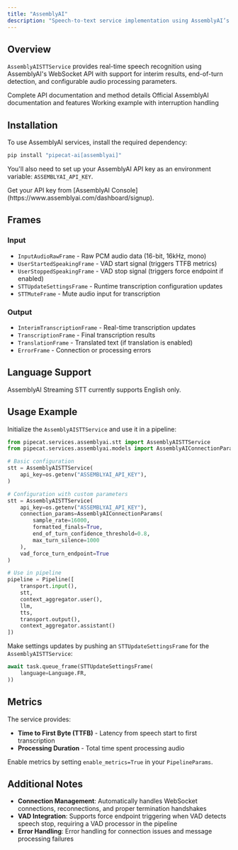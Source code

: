 ```yaml
---
title: "AssemblyAI"
description: "Speech-to-text service implementation using AssemblyAI’s real-time transcription API"
---
```


## Overview

`AssemblyAISTTService` provides real-time speech recognition using AssemblyAI's WebSocket API with support for interim results, end-of-turn detection, and configurable audio processing parameters.

<CardGroup cols={3}>
  <Card
    title="API Reference"
    icon="code"
    href="https://reference-server.pipecat.ai/en/latest/api/pipecat.services.assemblyai.stt.html"
  >
    Complete API documentation and method details
  </Card>
  <Card
    title="AssemblyAI Docs"
    icon="book"
    href="https://www.assemblyai.com/docs/api-reference/overview"
  >
    Official AssemblyAI documentation and features
  </Card>
  <Card
    title="Example Code"
    icon="play"
    href="https://github.com/pipecat-ai/pipecat/blob/main/examples/foundational/07o-interruptible-assemblyai.py"
  >
    Working example with interruption handling
  </Card>
</CardGroup>

## Installation

To use AssemblyAI services, install the required dependency:

```bash
pip install "pipecat-ai[assemblyai]"
```

You'll also need to set up your AssemblyAI API key as an environment variable: `ASSEMBLYAI_API_KEY`.

<Tip>
  Get your API key from [AssemblyAI
  Console](https://www.assemblyai.com/dashboard/signup).
</Tip>

## Frames

### Input

- `InputAudioRawFrame` - Raw PCM audio data (16-bit, 16kHz, mono)
- `UserStartedSpeakingFrame` - VAD start signal (triggers TTFB metrics)
- `UserStoppedSpeakingFrame` - VAD stop signal (triggers force endpoint if enabled)
- `STTUpdateSettingsFrame` - Runtime transcription configuration updates
- `STTMuteFrame` - Mute audio input for transcription

### Output

- `InterimTranscriptionFrame` - Real-time transcription updates
- `TranscriptionFrame` - Final transcription results
- `TranslationFrame` - Translated text (if translation is enabled)
- `ErrorFrame` - Connection or processing errors

## Language Support

AssemblyAI Streaming STT currently supports English only.

## Usage Example

Initialize the `AssemblyAISTTService` and use it in a pipeline:

```python
from pipecat.services.assemblyai.stt import AssemblyAISTTService
from pipecat.services.assemblyai.models import AssemblyAIConnectionParams

# Basic configuration
stt = AssemblyAISTTService(
    api_key=os.getenv("ASSEMBLYAI_API_KEY"),
)

# Configuration with custom parameters
stt = AssemblyAISTTService(
    api_key=os.getenv("ASSEMBLYAI_API_KEY"),
    connection_params=AssemblyAIConnectionParams(
        sample_rate=16000,
        formatted_finals=True,
        end_of_turn_confidence_threshold=0.8,
        max_turn_silence=1000
    ),
    vad_force_turn_endpoint=True
)

# Use in pipeline
pipeline = Pipeline([
    transport.input(),
    stt,
    context_aggregator.user(),
    llm,
    tts,
    transport.output(),
    context_aggregator.assistant()
])
```

Make settings updates by pushing an `STTUpdateSettingsFrame` for the `AssemblyAISTTService`:

```python
await task.queue_frame(STTUpdateSettingsFrame(
    language=Language.FR,
))
```

## Metrics

The service provides:

- **Time to First Byte (TTFB)** - Latency from speech start to first transcription
- **Processing Duration** - Total time spent processing audio

Enable metrics by setting `enable_metrics=True` in your `PipelineParams`.

## Additional Notes

- **Connection Management**: Automatically handles WebSocket connections, reconnections, and proper termination handshakes
- **VAD Integration**: Supports force endpoint triggering when VAD detects speech stop, requiring a VAD processor in the pipeline
- **Error Handling**: Error handling for connection issues and message processing failures
